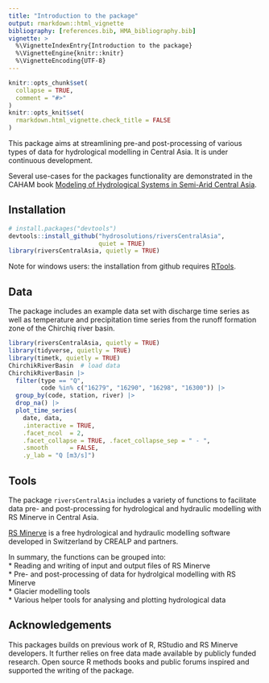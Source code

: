 ```yaml
---
title: "Introduction to the package"
output: rmarkdown::html_vignette
bibliography: [references.bib, HMA_bibliography.bib]
vignette: >
  %\VignetteIndexEntry{Introduction to the package}
  %\VignetteEngine{knitr::knitr}
  %\VignetteEncoding{UTF-8}
---
```


```r
knitr::opts_chunk$set(
  collapse = TRUE,
  comment = "#>"
)
knitr::opts_knit$set(
  rmarkdown.html_vignette.check_title = FALSE
)
```

This package aims at streamlining pre-and post-processing of various types of data for hydrological modelling in Central Asia. It is under continuous development. 

Several use-cases for the packages functionality are demonstrated in the CAHAM book [Modeling of Hydrological Systems in Semi-Arid Central Asia](https://hydrosolutions.github.io/caham_book/){target="_blank"}. 

## Installation
```r
# install.packages("devtools")
devtools::install_github("hydrosolutions/riversCentralAsia", 
                         quiet = TRUE)
library(riversCentralAsia, quietly = TRUE)
```

Note for windows users: the installation from github requires [RTools](https://cran.r-project.org/bin/windows/Rtools/){target="_blank"}.  

## Data
The package includes an example data set with discharge time series as well as temperature and precipitation time series from the runoff formation zone of the Chirchiq river basin. 
```r
library(riversCentralAsia, quietly = TRUE)
library(tidyverse, quietly = TRUE)
library(timetk, quietly = TRUE)
ChirchikRiverBasin  # load data
ChirchikRiverBasin |> 
  filter(type == "Q", 
         code %in% c("16279", "16290", "16298", "16300")) |> 
  group_by(code, station, river) |> 
  drop_na() |> 
  plot_time_series(
    date, data,
    .interactive = TRUE,
    .facet_ncol  = 2, 
    .facet_collapse = TRUE, .facet_collapse_sep = " - ", 
    .smooth      = FALSE, 
    .y_lab = "Q [m3/s]")
```

## Tools
The package `riversCentralAsia` includes a variety of functions to facilitate data pre- and post-processing for hydrological and hydraulic modelling with RS Minerve in Central Asia.    
  
[RS Minerve](https://crealp.ch/rs-minerve/){target="_blank"} is a free hydrological and hydraulic modelling software developed in Switzerland by CREALP and partners. 

In summary, the functions can be grouped into:   
* Reading and writing of input and output files of RS Minerve    
* Pre- and post-processing of data for hydrolgical modelling with RS Minerve  
* Glacier modelling tools  
* Various helper tools for analysing and plotting hydrological data 

## Acknowledgements
This packages builds on previous work of R, RStudio and RS Minerve developers. It further relies on free data made available by publicly funded research. Open source R methods books and public forums inspired and supported the writing of the package.       









